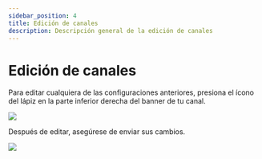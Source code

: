```yaml
---
sidebar_position: 4
title: Edición de canales
description: Descripción general de la edición de canales
---
```


# Edición de canales

Para editar cualquiera de las configuraciones anteriores, presiona el ícono del lápiz en la parte inferior derecha del banner de tu canal.

![](https://i.imgur.com/PAf8ony.png)

Después de editar, asegúrese de enviar sus cambios.

![](https://i.imgur.com/Ap0fVxC.png)